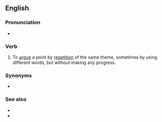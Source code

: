==English==

===Pronunciation===
* {{audio|en|En-au-talk in circles.ogg|Audio (AU)}}

===Verb===
{{en-verb|head=[[talk]] [[in]] [[circle]]s|talks in circles|talking in circles|talked in circles}}

# {{lb|en|idiomatic}} To [[argue]] a point by [[repetition]] of the same theme, sometimes by using different words, but without making any progress.

===Synonyms===
* {{l|en|speak in circles}}

===See also===
* {{l|en|circular argument}}
* {{l|en|go round in circles}}